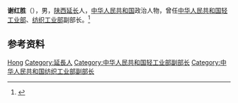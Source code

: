'''谢红胜'''（{{bd|？||？}}），男，[[陕西|陕西]][[延长县|延长]]人，[[中华人民共和国|中华人民共和国]]政治人物，曾任[[中华人民共和国轻工业部|中华人民共和国轻工业部]]、[[中华人民共和国纺织工业部|纺织工业部]]副部长。<ref>{{Cite book|title=中华人民共和国职官志|author=何虎生, 李耀东, 向常福主编|publisher=中国社会出版社|year=2003|isbn=9787800883934|location=北京|pages=}}</ref>

== 参考资料 ==
{{reflist}}

{{中国人物小作品}}

{{Authority control}}
{{DEFAULTSORT:Xie谢}}
[[Category:谢姓|Hong]]
[[Category:延長人|Category:延長人]]
[[Category:中华人民共和国轻工业部副部长|Category:中华人民共和国轻工业部副部长]]
[[Category:中华人民共和国纺织工业部副部长|Category:中华人民共和国纺织工业部副部长]]